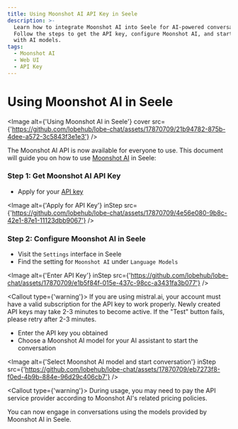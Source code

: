 ```yaml
---
title: Using Moonshot AI API Key in Seele
description: >-
  Learn how to integrate Moonshot AI into Seele for AI-powered conversations.
  Follow the steps to get the API key, configure Moonshot AI, and start engaging
  with AI models.
tags:
  - Moonshot AI
  - Web UI
  - API Key
---
```


# Using Moonshot AI in Seele

<Image
  alt={'Using Moonshot AI in Seele'}
  cover
  src={'https://github.com/lobehub/lobe-chat/assets/17870709/21b94782-875b-4dee-a572-3c5843f3e1e3'}
/>

The Moonshot AI API is now available for everyone to use. This document will guide you on how to use [Moonshot AI](https://www.moonshot.cn/) in Seele:

<Steps>

### Step 1: Get Moonshot AI API Key

- Apply for your [API key](https://platform.moonshot.cn/console/api-keys)

<Image
  alt={'Apply for API Key'}
  inStep
  src={'https://github.com/lobehub/lobe-chat/assets/17870709/4e56e080-9b8c-42e1-87e1-11123dbb9067'}
/>

### Step 2: Configure Moonshot AI in Seele

- Visit the `Settings` interface in Seele
- Find the setting for `Moonshot AI` under `Language Models`

<Image
  alt={'Enter API Key'}
  inStep
  src={'https://github.com/lobehub/lobe-chat/assets/17870709/e1b5f84f-015e-437c-98cc-a3431fa3b077'}
/>

<Callout type={'warning'}>
  If you are using mistral.ai, your account must have a valid subscription for the API key to work
  properly. Newly created API keys may take 2-3 minutes to become active. If the "Test" button
  fails, please retry after 2-3 minutes.
</Callout>

- Enter the API key you obtained
- Choose a Moonshot AI model for your AI assistant to start the conversation

<Image
  alt={'Select Moonshot AI model and start conversation'}
  inStep
  src={'https://github.com/lobehub/lobe-chat/assets/17870709/eb7273f8-f0ed-4b9b-884e-96d29c406cb7'}
/>

<Callout type={'warning'}>
  During usage, you may need to pay the API service provider according to Moonshot AI's related
  pricing policies.
</Callout>

</Steps>

You can now engage in conversations using the models provided by Moonshot AI in Seele.

